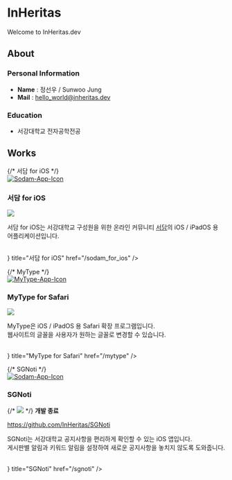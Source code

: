 
# InHeritas

Welcome to InHeritas.dev

## About

### Personal Information

* **Name** : 정선우 / Sunwoo Jung
* **Mail** : [hello\_world@inheritas.dev](mailto\:hello_world@inheritas.dev)

### Education

* 서강대학교 전자공학전공

## Works

{/* 서담 for iOS */}
<br/>
<a href="https://www.inheritas.dev/sodam_for_ios">
    <Image src="/img/Icon.png" alt="Sodam-App-Icon" width={72} height={72} />
</a>

### 서담 for iOS

[<Image src="/img/white.svg" width={150} height={70} />](https://apple.co/3MYMIA1)

서담 for iOS는 서강대학교 구성원을 위한 온라인 커뮤니티 [<u>서담</u>](https://www.ssodam.com/)의 iOS / iPadOS 용 어플리케이션입니다.

<br />
<Card
    icon={<FontAwesomeIcon icon={faPlus} />}
    title="서담 for iOS"
    href="/sodam_for_ios"
/>
<br/>

{/* MyType */}
<br/>
<a href="https://www.inheritas.dev/mytype">
    <Image src="/img/MyType_Icon.png" alt="MyType-App-Icon" width={72} height={72} />
</a>

### MyType for Safari

[<Image src="/img/white.svg" width={150} height={70} />](https://apple.co/3yCR6md)

MyType은 iOS / iPadOS 용 Safari 확장 프로그램입니다.  
웹사이트의 글꼴을 사용자가 원하는 글꼴로 변경할 수 있습니다.  

<br />
<Card
    icon={<FontAwesomeIcon icon={faPlus} />}
    title="MyType for Safari"
    href="/mytype"
/>
<br/>

{/* SGNoti */}
<br/>
<a href="https://www.inheritas.dev/sgnoti">
    <Image src="/img/SGNoti_Icon.png" alt="Sodam-App-Icon" width={72} height={72} />
</a>

### SGNoti

{/* [<Image src="/img/white.svg" width={150} height={70} />](https://apple.co/3MYMIA1) */}
**개발 종료**  

https://github.com/InHeritas/SGNoti

SGNoti는 서강대학교 공지사항을 편리하게 확인할 수 있는 iOS 앱입니다.  
게시판별 알림과 키워드 알림을 설정하여 새로운 공지사항을 놓치지 않도록 도와줍니다.

<br />
<Card
    icon={<FontAwesomeIcon icon={faPlus} />}
    title="SGNoti"
    href="/sgnoti"
/>